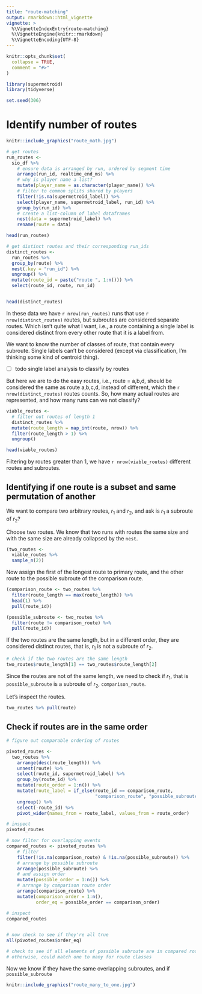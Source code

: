 ```yaml
---
title: "route-matching"
output: rmarkdown::html_vignette
vignette: >
  %\VignetteIndexEntry{route-matching}
  %\VignetteEngine{knitr::rmarkdown}
  %\VignetteEncoding{UTF-8}
---
```


```r
knitr::opts_chunk$set(
  collapse = TRUE,
  comment = "#>"
)
```

```r
library(supermetroid)
library(tidyverse)

set.seed(306)

```

# Identify number of routes

```r
knitr::include_graphics("route_math.jpg")
```


```r
# get routes
run_routes <- 
  sio_df %>% 
    # ensure data is arranged by run, ordered by segment time
    arrange(run_id, realtime_end_ms) %>% 
    # why is player name a list?
    mutate(player_name = as.character(player_name)) %>% 
    # filter to common splits shared by players
    filter(!is.na(supermetroid_label)) %>%
    select(player_name, supermetroid_label, run_id) %>% 
    group_by(run_id) %>% 
    # create a list-column of label dataframes
    nest(data = supermetroid_label) %>% 
    rename(route = data) 

head(run_routes)

# get distinct routes and their corresponding run_ids
distinct_routes <-
  run_routes %>%
  group_by(route) %>% 
  nest(.key = "run_id") %>% 
  ungroup() %>% 
  mutate(route_id = paste("route ", 1:n())) %>% 
  select(route_id, route, run_id)


head(distinct_routes)

```

In these data we have `r nrow(run_routes)` runs that use `r nrow(distinct_routes)` routes, but subroutes are considered separate routes. Which isn't quite what I want, i.e., a route containing a single label is considered distinct from every other route that it is a label from.  

We want to know the number of classes of route, that contain every subroute. Single labels can't be considered (except via classification, I'm thinking some kind of centroid thing). 

- [ ] todo single label analysis to classify by routes

But here we are to do the easy routes, i.e., route = a,b,d, should be considered the same as route a,b,c,d, instead of different, which the `r nrow(distinct_routes)` routes counts. So, how many actual routes are represented, and how many runs can we not classify?

```r
viable_routes <-
  # filter out routes of length 1
  distinct_routes %>% 
  mutate(route_length = map_int(route, nrow)) %>% 
  filter(route_length > 1) %>% 
  ungroup()

head(viable_routes)
```

Filtering by routes greater than 1, we have `r nrow(viable_routes)` different routes and subroutes.

## Identifying if one route is a subset and same permutation of another

We want to compare two arbitrary routes, $r_1$ and $r_2$, and ask is $r_1$ a subroute of $r_2$? 

Choose two routes. We know that two runs with routes the same size and with the same size are already collapsed by the `nest`.  

```r
(two_routes <-
  viable_routes %>% 
  sample_n(2))

```

Now assign the first of the longest route to primary route, and the other route to the possible subroute of the comparison route. 

```r

(comparison_route <- two_routes %>% 
  filter(route_length == max(route_length)) %>% 
  head(1) %>% 
  pull(route_id))

(possible_subroute <- two_routes %>% 
  filter(route != comparison_route) %>% 
  pull(route_id))

```


If the two routes are the same length, but in a different order, they are considered distinct routes, that is, $r_1$ is not a subroute of $r_2$.

```r
# check if the two routes are the same length
two_routes$route_length[1] == two_routes$route_length[2]

```

Since the routes are not of the same length, we need to check if $r_1$, that is `possible_subroute` is a subroute of $r_2$, `comparison_route`. 

Let's inspect the routes.

```r
two_routes %>% pull(route)
```

## Check if routes are in the same order

```r
# figure out comparable ordering of routes

pivoted_routes <- 
  two_routes %>% 
    arrange(desc(route_length)) %>% 
    unnest(route) %>% 
    select(route_id, supermetroid_label) %>% 
    group_by(route_id) %>% 
    mutate(route_order = 1:n()) %>% 
    mutate(route_label = if_else(route_id == comparison_route, 
                                 "comparison_route", "possible_subroute")) %>%
    ungroup() %>% 
    select(-route_id) %>% 
    pivot_wider(names_from = route_label, values_from = route_order)

# inspect
pivoted_routes

# now filter for overlapping events
compared_routes <- pivoted_routes %>% 
    # filter 
    filter(!is.na(comparison_route) & !is.na(possible_subroute)) %>% 
    # arrange by possible subroute 
    arrange(possible_subroute) %>% 
    # and assign order
    mutate(possible_order = 1:n()) %>% 
    # arrange by comparison route order
    arrange(comparison_route) %>% 
    mutate(comparison_order = 1:n(),
           order_eq = possible_order == comparison_order)

# inspect
compared_routes


# now check to see if they're all true
all(pivoted_routes$order_eq)

# check to see if all elements of possible subroute are in compared route
# otherwise, could match one to many for route classes


```

Now we know if they have the same overlapping subroutes, and if `possible_subroute`

```r
knitr::include_graphics("route_many_to_one.jpg")
```
